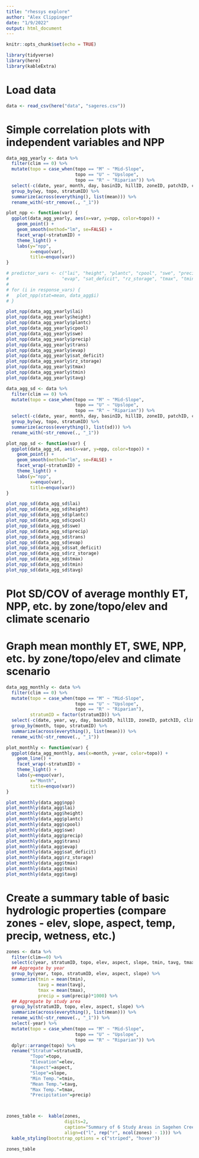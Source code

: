 ```yaml
---
title: "rhessys explore"
author: "Alex Clippinger"
date: "1/9/2022"
output: html_document
---
```


```r
knitr::opts_chunk$set(echo = TRUE)

library(tidyverse)
library(here)
library(kableExtra)
```

# Load data

```r
data <- read_csv(here("data", "sageres.csv"))
```

# Simple correlation plots with independent variables and NPP

```r
data_agg_yearly <- data %>% 
  filter(clim == 0) %>% 
  mutate(topo = case_when(topo == "M" ~ "Mid-Slope",
                          topo == "U" ~ "Upslope",
                          topo == "R" ~ "Riparian")) %>% 
  select(-c(date, year, month, day, basinID, hillID, zoneID, patchID, clim, scen, aspect, slope, elev)) %>% 
  group_by(wy, topo, stratumID) %>% 
  summarize(across(everything(), list(mean))) %>% 
  rename_with(~str_remove(., "_1"))

plot_npp <- function(var) {
  ggplot(data_agg_yearly, aes(x=var, y=npp, color=topo)) +
    geom_point() +
    geom_smooth(method="lm", se=FALSE) +
    facet_wrap(~stratumID) +
    theme_light() +
    labs(y="npp",
         x=enquo(var),
         title=enquo(var))
}
```


```r
# predictor_vars <- c("lai", "height", "plantc", "cpool", "swe", "precip", "trans", 
#                    "evap", "sat_deficit", "rz_storage", "tmax", "tmin", "tavg")
# 
# for (i in response_vars) {
#   plot_npp(stat=mean, data_agg$i)
# }

plot_npp(data_agg_yearly$lai)
plot_npp(data_agg_yearly$height)
plot_npp(data_agg_yearly$plantc)
plot_npp(data_agg_yearly$cpool)
plot_npp(data_agg_yearly$swe)
plot_npp(data_agg_yearly$precip)
plot_npp(data_agg_yearly$trans)
plot_npp(data_agg_yearly$evap)
plot_npp(data_agg_yearly$sat_deficit)
plot_npp(data_agg_yearly$rz_storage)
plot_npp(data_agg_yearly$tmax)
plot_npp(data_agg_yearly$tmin)
plot_npp(data_agg_yearly$tavg)
```

```r
data_agg_sd <- data %>% 
  filter(clim == 0) %>% 
  mutate(topo = case_when(topo == "M" ~ "Mid-Slope",
                          topo == "U" ~ "Upslope",
                          topo == "R" ~ "Riparian")) %>% 
  select(-c(date, year, month, day, basinID, hillID, zoneID, patchID, clim, scen, aspect, slope, elev)) %>% 
  group_by(wy, topo, stratumID) %>% 
  summarize(across(everything(), list(sd))) %>% 
  rename_with(~str_remove(., "_1"))

plot_npp_sd <- function(var) {
  ggplot(data_agg_sd, aes(x=var, y=npp, color=topo)) +
    geom_point() +
    geom_smooth(method="lm", se=FALSE) +
    facet_wrap(~stratumID) +
    theme_light() +
    labs(y="npp",
         x=enquo(var),
         title=enquo(var))
}
```

```r
plot_npp_sd(data_agg_sd$lai)
plot_npp_sd(data_agg_sd$height)
plot_npp_sd(data_agg_sd$plantc)
plot_npp_sd(data_agg_sd$cpool)
plot_npp_sd(data_agg_sd$swe)
plot_npp_sd(data_agg_sd$precip)
plot_npp_sd(data_agg_sd$trans)
plot_npp_sd(data_agg_sd$evap)
plot_npp_sd(data_agg_sd$sat_deficit)
plot_npp_sd(data_agg_sd$rz_storage)
plot_npp_sd(data_agg_sd$tmax)
plot_npp_sd(data_agg_sd$tmin)
plot_npp_sd(data_agg_sd$tavg)
```

# Plot SD/COV of average monthly ET, NPP, etc. by zone/topo/elev and climate scenario



# Graph mean monthly ET, SWE, NPP, etc. by zone/topo/elev and climate scenario

```r
data_agg_monthly <- data %>% 
  filter(clim == 0) %>% 
  mutate(topo = case_when(topo == "M" ~ "Mid-Slope",
                          topo == "U" ~ "Upslope",
                          topo == "R" ~ "Riparian"),
         stratumID = factor(stratumID)) %>% 
  select(-c(date, year, wy, day, basinID, hillID, zoneID, patchID, clim, scen, aspect, slope, elev)) %>% 
  group_by(month, topo, stratumID) %>% 
  summarize(across(everything(), list(mean))) %>% 
  rename_with(~str_remove(., "_1"))

plot_monthly <- function(var) {
  ggplot(data_agg_monthly, aes(x=month, y=var, color=topo)) +
    geom_line() +
    facet_wrap(~stratumID) +
    theme_light() +
    labs(y=enquo(var),
         x="Month",
         title=enquo(var))
}
```

```r
plot_monthly(data_agg$npp)
plot_monthly(data_agg$lai)
plot_monthly(data_agg$height)
plot_monthly(data_agg$plantc)
plot_monthly(data_agg$cpool)
plot_monthly(data_agg$swe)
plot_monthly(data_agg$precip)
plot_monthly(data_agg$trans)
plot_monthly(data_agg$evap)
plot_monthly(data_agg$sat_deficit)
plot_monthly(data_agg$rz_storage)
plot_monthly(data_agg$tmax)
plot_monthly(data_agg$tmin)
plot_monthly(data_agg$tavg)
```

# Create a summary table of basic hydrologic properties (compare zones - elev, slope, aspect, temp, precip, wetness, etc.)

```r
zones <- data %>% 
  filter(clim==0) %>% 
  select(c(year, stratumID, topo, elev, aspect, slope, tmin, tavg, tmax, precip)) %>%
  ## Aggregate by year
  group_by(year, topo, stratumID, elev, aspect, slope) %>% 
  summarize(tmin = mean(tmin),
            tavg = mean(tavg),
            tmax = mean(tmax),
            precip = sum(precip)*1000) %>% 
  ## Aggregate by study area
  group_by(stratumID, topo, elev, aspect, slope) %>% 
  summarize(across(everything(), list(mean))) %>% 
  rename_with(~str_remove(., "_1")) %>% 
  select(-year) %>% 
  mutate(topo = case_when(topo == "M" ~ "Mid-Slope",
                          topo == "U" ~ "Upslope",
                          topo == "R" ~ "Riparian")) %>% 
  dplyr::arrange(topo) %>% 
  rename("Stratum"=stratumID,
         "Topo"=topo,
         "Elevation"=elev,
         "Aspect"=aspect,
         "Slope"=slope,
         "Min Temp."=tmin,
         "Mean Temp."=tavg,
         "Max Temp."=tmax,
         "Precipitation"=precip)



zones_table <-  kable(zones,
                      digits=2,
                      caption="Summary of 6 Study Areas in Sagehen Creek",
                      align=c("l", rep("r", ncol(zones) - 1))) %>% 
  kable_styling(bootstrap_options = c("striped", "hover"))

zones_table
```
